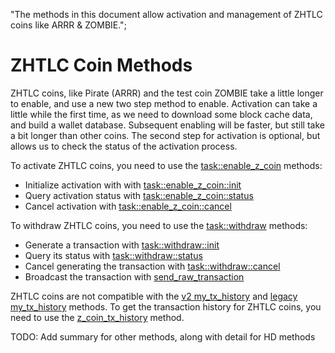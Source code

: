   "The methods in this document allow activation and management of ZHTLC coins like ARRR & ZOMBIE.";

# ZHTLC Coin Methods

ZHTLC coins, like Pirate (ARRR) and the test coin ZOMBIE take a little longer to enable, and use a new two step method to enable.
Activation can take a little while the first time, as we need to download some block cache data, and build a wallet database.
Subsequent enabling will be faster, but still take a bit longer than other coins. The second step for activation is optional, but allows us to check the status of the activation process.

To activate ZHTLC coins, you need to use the [task::enable\_z\_coin](/komodo-defi-framework/api/v20/wallet/task_managed/task_withdraw/#withdraw-tasks) methods:

*   Initialize activation with with [task::enable\_z\_coin::init](/komodo-defi-framework/api/v20/coin_activation/task_managed/task_enable_z_coin/#initialize-zhtlc-coin-activation)
*   Query activation status with [task::enable\_z\_coin::status](/komodo-defi-framework/api/v20/coin_activation/task_managed/task_enable_z_coin/#activation-status)
*   Cancel activation with [task::enable\_z\_coin::cancel](/komodo-defi-framework/api/v20/coin_activation/task_managed/task_enable_z_coin/#cancel-activation)

To withdraw ZHTLC coins, you need to use the [task::withdraw](/komodo-defi-framework/api/v20/wallet/task_managed/task_withdraw/#withdraw-tasks) methods:

*   Generate a transaction with [task::withdraw::init](/komodo-defi-framework/api/v20/wallet/task_managed/task_withdraw/#init)
*   Query its status with [task::withdraw::status](/komodo-defi-framework/api/v20/wallet/task_managed/task_withdraw/#status)
*   Cancel generating the transaction with [task::withdraw::cancel](/komodo-defi-framework/api/v20/wallet/task_managed/task_withdraw/#cancel)
*   Broadcast the transaction with [send\_raw\_transaction](/komodo-defi-framework/api/legacy/send_raw_transaction/#send-raw-transaction)

ZHTLC coins are not compatible with the [v2 my\_tx\_history](/komodo-defi-framework/api/v20/wallet/tx/my_tx_history/) and [legacy my\_tx\_history](/komodo-defi-framework/api/legacy/my_tx_history/) methods.
To get the transaction history for ZHTLC coins, you need to use the [z\_coin\_tx\_history](/komodo-defi-framework/api/v20/wallet/tx/zhtlc_tx_history/) method.

<DevComment>
  TODO: Add summary for other methods, along with detail for HD methods
</DevComment>
